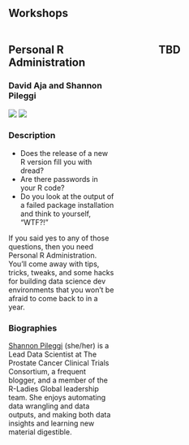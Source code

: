 ## Workshops

::: columns
::: {.column width="45%"}
## Personal R Administration 

### David Aja and Shannon Pileggi

![](images/david-aja.jpg) ![](images/Shannon_small.jpg) 

### Description

- Does the release of a new R version fill you with dread?
- Are there passwords in your R code?
- Do you look at the output of a failed package installation and think to yourself, “WTF?!”

If you said yes to any of those questions, then you need Personal R Administration. You'll come away with tips, tricks, tweaks, and some hacks for building data science dev environments that you won't be afraid to come back to in a year.


### Biographies

[Shannon Pileggi](https://www.pipinghotdata.com/) (she/her) is a Lead Data Scientist at The Prostate Cancer Clinical Trials Consortium, a frequent blogger, and a member of the R-Ladies Global leadership team. She enjoys automating data wrangling and data outputs, and making both data insights and learning new material digestible.

:::

::: {.column width="10%"}
<!-- empty column to create gap -->
:::

::: {.column width="45%"}
## TBD


:::
:::
